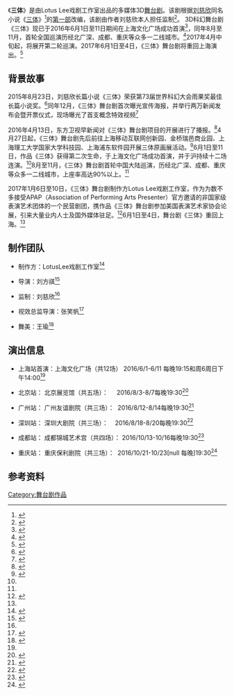 《'''三体'''》是由Lotus Lee戏剧工作室出品的多媒体3D[[舞台剧|舞台剧]]。该剧根据[[刘慈欣|刘慈欣]]同名小说《[[三体系列|三体]]》<ref name=":4">{{Cite book|title=三体|last=刘|first=慈欣|publisher=重庆出版社|year=2010-11-01|isbn=9787536692930|location=|pages=}}</ref>的[[三体_(小说)|第一部]]改编，该剧由作者刘慈欣本人担任监制<ref name=":0">{{Cite news|url=http://news.163.com/15/1229/23/BC1Q4GJQ00014AEE.html|title=《三体》明年要出舞台剧，刘慈欣出任监制(图)|last=|first=|date=|work=|accessdate=|archive-url=https://web.archive.org/web/20190128191216/http://news.163.com/15/1229/23/BC1Q4GJQ00014AEE.html|archive-date=2019-01-28|dead-url=yes}}</ref>。
3D科幻舞台剧《三体》现已于2016年6月1日至11日期间在上海文化广场成功首演<ref name=":1">{{Cite news|url=http://joy.online.sh.cn/joys/gb/content/2016-06/02/content_7884535.htm|title=《三体》舞台剧上海首演 刘慈欣亲临文化广场|last=|first=|date=|work=|accessdate=|archive-date=2019-02-18|archive-url=https://web.archive.org/web/20190218190724/https://joy.online.sh.cn/joys/gb/content/2016-06/02/content_7884535.htm|dead-url=no}}</ref>，同年8月至11月，首轮全国巡演历经北广深、成都、重庆等众多一二线城市。<ref name=":2">{{Cite news|url=http://news.sina.com.cn/o/2016-10-25/doc-ifxwzpsa8631740.shtml|title=《三体》舞台剧首轮巡演圆满收官 人气口碑双丰收|last=|first=|date=|work=|accessdate=|archive-date=2019-02-18|archive-url=https://web.archive.org/web/20190218190724/http://news.sina.com.cn/o/2016-10-25/doc-ifxwzpsa8631740.shtml|dead-url=no}}</ref>2017年4月中旬起，将展开第二轮巡演。2017年6月1日至4日，《三体》舞台剧将重回上海演出。<ref name=":3">{{Cite news|url=http://rich.online.sh.cn/rich/gb/content/2016-12/05/content_8162403.htm|title=【重磅开票】《三体》科幻舞台剧2017上海站重启！|last=|first=|date=|work=|accessdate=|archive-date=2019-02-18|archive-url=https://web.archive.org/web/20190218190724/https://rich.online.sh.cn/rich/gb/content/2016-12/05/content_8162403.htm|dead-url=no}}</ref>

== 背景故事 ==
2015年8月23日，刘慈欣长篇小说《三体》荣获第73届世界科幻大会雨果奖最佳长篇小说奖。<ref>{{Cite news|url=http://news.sohu.com/20150824/n419559763.shtml|title=刘慈欣《三体》获雨果奖 中国科幻小说迈进一步|last=|first=|date=|work=|accessdate=|archive-date=2017-01-11|archive-url=https://web.archive.org/web/20170111192740/http://news.sohu.com/20150824/n419559763.shtml|dead-url=no}}</ref>同年12月，《三体》舞台剧首次曝光宣传海报，并举行两万新闻发布会暨开票仪式，现场曝光了首支概念特效视频<ref>{{Cite news|url=http://ent.163.com/15/1229/23/BC1RDGRR00034RB3.html|title=三体》舞台剧新闻发布会暨开票仪式圆满启动|last=|first=|date=|work=|accessdate=|archive-date=2019-01-29|archive-url=https://web.archive.org/web/20190129122932/http://ent.163.com/15/1229/23/BC1RDGRR00034RB3.html|dead-url=no}}</ref>

2016年4月13日，东方卫视早新闻对《三体》舞台剧项目的开展进行了播报。<ref>{{Cite news|url=http://ent.people.com.cn/n1/2016/0415/c1012-28280102.html|title=东方卫视3D多媒体舞台剧《三体》6月首登上海文化广场|last=|first=|date=|work=|accessdate=|archive-date=2019-01-29|archive-url=https://web.archive.org/web/20190129181512/http://ent.people.com.cn/n1/2016/0415/c1012-28280102.html|dead-url=no}}</ref>4月27日起，《三体》舞台剧先后前往上海移动互联网创新园、金桥瑞邑商业园、上海理工大学国家大学科技园、上海浦东软件园开展三体原画展活动。<ref>{{Cite news|url=http://news.sina.com.cn/o/2016-05-04/doc-ifxruaee5570327.shtml|title=校园掀科幻热潮“三体舞台剧降临校园”活动圆满结束|last=|first=|date=|work=|accessdate=|archive-date=2019-02-18|archive-url=https://web.archive.org/web/20190218190724/http://news.sina.com.cn/o/2016-05-04/doc-ifxruaee5570327.shtml|dead-url=no}}</ref>6月1日至11日，作品《三体》获得第二次生命，于上海文化广场成功首演，并于沪持续十二场连演。<ref name=":1" />8月至11月，《三体》舞台剧首轮中国大陆巡演，历经北广深、成都、重庆等众多一二线城市，上座率高达90%以上。<ref name=":2" />

2017年1月6日至10日，《三体》舞台剧制作方Lotus Lee戏剧工作室，作为为数不多接受APAP（Association of Performing Arts Presenter）官方邀请的非国家级表演艺术团体的一个民营剧团，携作品《三体》舞台剧参加美国表演艺术家协会论展，引来大量业内人士及国外媒体驻足。<ref>{{Cite news|url=http://gb.cri.cn/1321/2017/01/07/1427s5232499.htm|title=《三体》舞台剧空降纽约，引爆科幻新体验|last=|first=|date=|work=|accessdate=}}{{dead link|date=2017年11月 |bot=InternetArchiveBot |fix-attempted=yes }}</ref>6月1日至4日，舞台剧《三体》重回上海。<ref name=":3" />

== 制作团队 ==
* 制作方：LotusLee戏剧工作室<ref>{{Cite news|url=http://shanghai.xinmin.cn/latest/2016/12/05/30657775.html|title=三体舞台剧今日火爆开票，2017.6回归上海再掀科幻狂潮！|last=|first=|date=|work=|accessdate=|archive-date=2017-01-21|archive-url=https://web.archive.org/web/20170121101655/http://shanghai.xinmin.cn/latest/2016/12/05/30657775.html|dead-url=no}}</ref>

* 导演：刘方祺<ref>{{Cite news|url=http://ent.zjol.com.cn/zixun/201607/t20160712_1723797.shtml|title=《三体》开启国内舞台剧大片时代|last=|first=|date=|work=|accessdate=|archive-date=2019-01-29|archive-url=https://web.archive.org/web/20190129122906/http://ent.zjol.com.cn/zixun/201607/t20160712_1723797.shtml|dead-url=no}}</ref>

* 监制：刘慈欣<ref name=":0" />

* 视效总监导演：张笑帆<ref>{{Cite news|url=http://scitech.people.com.cn/n1/2016/0623/c1057-28470860.html|title=去看“三体” 的三个理由|last=|first=|date=|work=|accessdate=|archive-date=2016-06-28|archive-url=https://web.archive.org/web/20160628030856/http://scitech.people.com.cn/n1/2016/0623/c1057-28470860.html|dead-url=no}}</ref>

* 舞美：王瑜<ref>{{Cite news|url=http://ent.163.com/16/0728/13/BT2LEBVB00034RB3.html|title=《三体》舞台剧 一次全新的舞美设计之旅|last=|first=|date=|work=|accessdate=|archive-date=2019-01-29|archive-url=https://web.archive.org/web/20190129122940/http://ent.163.com/16/0728/13/BT2LEBVB00034RB3.html|dead-url=no}}</ref>

== 演出信息 ==
* 上海站首演：上海文化广场（共12场）   2016/6/1-6/11  每晚19:15和周6周日下午14:00<ref name=":1" />

* 北京站： 北京展览馆（共五场）：     2016/8/3-8/7每晚19:30<ref>{{Cite news|url=http://news.xinhuanet.com/photo/2016-08/04/c_129203538.htm|title=《三体》舞台剧在北京上演|last=|first=|date=|work=|accessdate=|archive-date=2016-08-06|archive-url=https://web.archive.org/web/20160806112000/http://news.xinhuanet.com/photo/2016-08/04/c_129203538.htm|dead-url=no}}</ref>

* 广州站： 广州友谊剧院（共三场）：  2016/8/12-8/14每晚19:30<ref>{{Cite news|url=http://news.163.com/16/0812/02/BU8377TO00014Q4P.html|title=怪物史瑞克》和《三体》周末上演 两大IP舞台剧空降广州，快来站队！|last=|first=|date=|work=|accessdate=|archive-date=2019-01-29|archive-url=https://web.archive.org/web/20190129122935/http://news.163.com/16/0812/02/BU8377TO00014Q4P.html|dead-url=no}}</ref>

* 深圳站： 深圳大剧院（共三场）：    2016/8/18-8/20每晚19:30<ref>{{Cite news|url=http://sztqb.sznews.com/html/2016-06/20/content_3551166.htm|title=上海首演火爆 《三体》舞台剧8月来深|last=|first=|date=|work=|accessdate=|archive-date=2019-01-29|archive-url=https://web.archive.org/web/20190129181408/http://sztqb.sznews.com/html/2016-06/20/content_3551166.htm|dead-url=no}}</ref>

* 成都站： 成都锦城艺术宫（共四场）： 2016/10/13-10/16每晚19:30<ref>{{Cite news|url=http://news.scol.com.cn/gdxw/201609/55634775.html|title=《三体》舞台剧 十月空降成都|last=|first=|date=|work=|accessdate=}}{{Dead link|date=2020年4月 |bot=InternetArchiveBot |fix-attempted=yes }}</ref>

* 重庆站： 重庆保利剧院（共三场）：  2016/10/21-10/23[null 每晚]19:30<ref>{{Cite news|url=http://ent.ifeng.com/a/20161023/42705469_0.shtml|title=舞台剧《三体》亮相大剧院|last=|first=|date=|work=|accessdate=|archive-date=2019-01-29|archive-url=https://web.archive.org/web/20190129122929/http://ent.ifeng.com/a/20161023/42705469_0.shtml|dead-url=no}}</ref>

== 参考资料 ==
<blockquote></blockquote><blockquote></blockquote>

[[Category:舞台剧作品|Category:舞台剧作品]]
